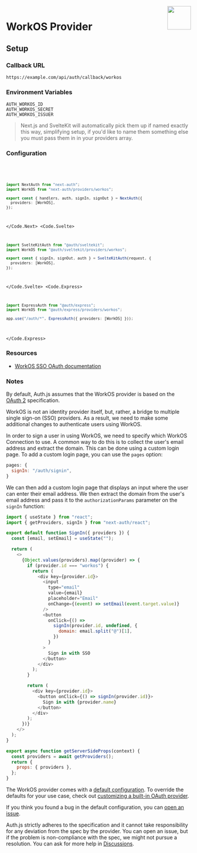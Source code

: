 
<img align="right" src="/img/providers/workos.svg" height="64" width="64" />

# WorkOS Provider

## Setup

### Callback URL

```
https://example.com/api/auth/callback/workos
```

### Environment Variables

```
AUTH_WORKOS_ID
AUTH_WORKOS_SECRET
AUTH_WORKOS_ISSUER
```

> Next.js and SvelteKit will automatically pick them up if named exactly this way, simplifying
> setup, if you'd like to name them something else you must pass them in in your providers array.

### Configuration

<Code>
  <Code.Next>

```ts filename="/auth.ts"
import NextAuth from "next-auth";
import WorkOS from "next-auth/providers/workos";

export const { handlers, auth, signIn, signOut } = NextAuth({
  providers: [WorkOS],
});
```

  </Code.Next>
  <Code.Svelte>

```ts filename="/auth.ts"
import SvelteKitAuth from "@auth/sveltekit";
import WorkOS from "@auth/sveltekit/providers/workos";

export const { signIn, signOut, auth } = SvelteKitAuth(request, {
  providers: [WorkOS],
});
```

  </Code.Svelte>
  <Code.Express>

```ts filename="/src/app.ts"
import ExpressAuth from "@auth/express";
import WorkOS from "@auth/express/providers/workos";

app.use("/auth/*", ExpressAuth({ providers: [WorkOS] }));
```

  </Code.Express>
</Code>

### Resources

- [WorkOS SSO OAuth documentation](https://workos.com/docs/reference/sso)

### Notes

By default, Auth.js assumes that the WorkOS provider is
based on the [OAuth 2](https://www.rfc-editor.org/rfc/rfc6749.html) specification.

WorkOS is not an identity provider itself, but, rather, a bridge to multiple single sign-on (SSO) providers.
As a result, we need to make some additional changes to authenticate users using WorkOS.

In order to sign a user in using WorkOS, we need to specify which WorkOS Connection to use.
A common way to do this is to collect the user's email address and extract the domain. This can be done using a custom login page.
To add a custom login page, you can use the `pages` option:

```js filename="pages/api/auth/[...nextauth].js"
pages: {
  signIn: "/auth/signin",
}
```

We can then add a custom login page that displays an input where the user can enter their email address.
We then extract the domain from the user's email address and pass it to the `authorizationParams` parameter on the `signIn` function:

```js filename="pages/auth/signin.js"
import { useState } from "react";
import { getProviders, signIn } from "next-auth/react";

export default function SignIn({ providers }) {
  const [email, setEmail] = useState("");

  return (
    <>
      {Object.values(providers).map((provider) => {
        if (provider.id === "workos") {
          return (
            <div key={provider.id}>
              <input
                type="email"
                value={email}
                placeholder="Email"
                onChange={(event) => setEmail(event.target.value)}
              />
              <button
                onClick={() =>
                  signIn(provider.id, undefined, {
                    domain: email.split("@")[1],
                  })
                }
              >
                Sign in with SSO
              </button>
            </div>
          );
        }

        return (
          <div key={provider.id}>
            <button onClick={() => signIn(provider.id)}>
              Sign in with {provider.name}
            </button>
          </div>
        );
      })}
    </>
  );
}

export async function getServerSideProps(context) {
  const providers = await getProviders();
  return {
    props: { providers },
  };
}
```

<Callout>

The WorkOS provider comes with a [default configuration](https://github.com/nextauthjs/next-auth/blob/main/packages/core/src/providers/workos.ts).
To override the defaults for your use case, check out [customizing a built-in OAuth provider](https://authjs.dev/guides/providers/custom-provider#override-default-options).

</Callout>

If you think you found a bug in the default configuration, you can [open an issue](https://authjs.dev/new/provider-issue).

Auth.js strictly adheres to the specification and it cannot take responsibility for any deviation from
the spec by the provider. You can open an issue, but if the problem is non-compliance with the spec,
we might not pursue a resolution. You can ask for more help in [Discussions](https://authjs.dev/new/github-discussions).
